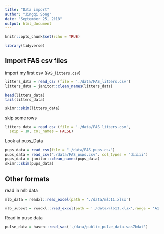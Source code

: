 ```yaml
---
title: "Data import"
author: "Jingqi Song"
date: "September 25, 2018"
output: html_document
---
```


```r
knitr::opts_chunk$set(echo = TRUE)

library(tidyverse)

```

## Import FAS csv files

import my first csv (`FAS_litters.csv`)

```r
litters_data = read_csv (file = './data/FAS_litters.csv')
litters_data = janitor::clean_names(litters_data)
```

```r
head(litters_data)
tail(litters_data)

skimr::skim(litters_data)
```

skip some rows

```r
litters_data = read_csv (file = './data/FAS_litters.csv',
  skip = 10, col_names = FALSE)
```

Look at pups_Data
```r
pups_data = read_csv(file = "./data/FAS_pups.csv")
pups_data = read_csv("./data/FAS_pups.csv", col_types = "diiiii")
pups_data = janitor::clean_names(pups_data)
skimr::skim(pups_data)
```

## Other formats

read in mlb data

```r
mlb_data = readxl::read_excel(path = './data/mlb11.xlsx')

mlb_subset = readxl::read_excel(path = './data/mlb11.xlsx',range = 'A1:E17')
```

Read in pulse data

```r
pulse_data = haven::read_sas('./data/public_pulse_data.sas7bdat')
```




